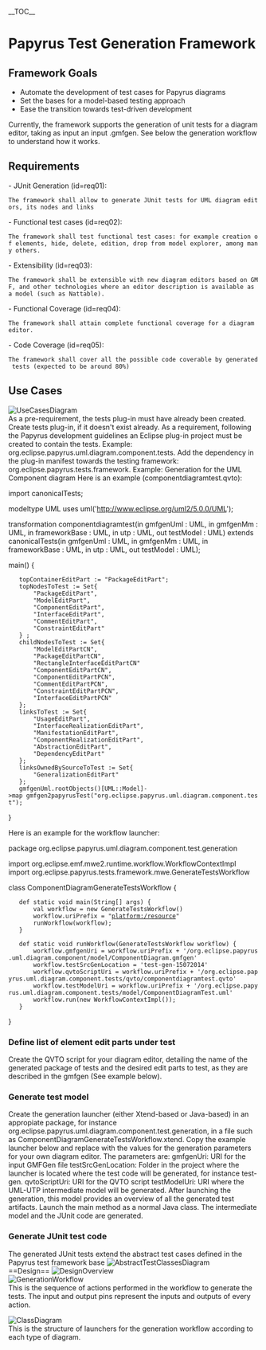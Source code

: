 
__TOC__
= Papyrus Test Generation Framework =
==Framework Goals==
* Automate the  development of test cases for Papyrus diagrams
* Set the bases for a model-based testing approach
* Ease the transition towards test-driven development
Currently, the framework supports the generation of unit tests for a diagram editor, taking as input an input .gmfgen. See below the generation workflow to understand how it works.
==Requirements==
- JUnit Generation (id=req01): 
 The framework shall allow to generate JUnit tests for UML diagram editors, its nodes and links
- Functional test cases (id=req02): 
 The framework shall test functional test cases: for example creation of elements, hide, delete, edition, drop from model explorer, among many others.
- Extensibility (id=req03): 
 The framework shall be extensible with new diagram editors based on GMF, and other technologies where an editor description is available as a model (such as Nattable).
- Functional Coverage (id=req04): 
 The framework shall attain complete functional coverage for a diagram editor.
- Code Coverage (id=req05): 
 The framework shall cover all the possible code coverable by generated tests (expected to be around 80%)
==Use Cases==
[[Image:C:/Users/jc236769/OomphRoot/git/org.eclipse.papyrus/tests/framework/org.eclipse.papyrus.tests.framework/doc/imgDOC/UseCasesDiagram.png|UseCasesDiagram]]<br>
As a pre-requirement, the tests plug-in must have already been created.
Create tests plug-in, if it doesn't exist already. As a requirement, following the Papyrus development guidelines an Eclipse plug-in project must be created to contain the tests. Example: org.eclipse.papyrus.uml.diagram.component.tests.
Add the dependency in the plug-in manifest towards the testing framework: org.eclipse.papyrus.tests.framework.
Example: Generation for the UML Component diagram
Here is an example (componentdiagramtest.qvto):

import canonicalTests;

modeltype UML uses uml('http://www.eclipse.org/uml2/5.0.0/UML');

transformation componentdiagramtest(in gmfgenUml : UML, in gmfgenMm : UML, in frameworkBase : UML, in utp : UML, out testModel : UML) extends canonicalTests(in gmfgenUml : UML, in gmfgenMm : UML, in frameworkBase : UML, in utp : UML, out testModel : UML);

main() {
	topContainerEditPart := "PackageEditPart";
	topNodesToTest := Set{
		"PackageEditPart", 
		"ModelEditPart", 
		"ComponentEditPart", 
		"InterfaceEditPart", 
		"CommentEditPart", 
		"ConstraintEditPart"
	} ;
	childNodesToTest := Set{
		"ModelEditPartCN", 
		"PackageEditPartCN",
		"RectangleInterfaceEditPartCN" 
		"ComponentEditPartCN", 
		"ComponentEditPartPCN", 
		"CommentEditPartPCN", 
		"ConstraintEditPartPCN",
		"InterfaceEditPartPCN"
	};
	linksToTest := Set{
		"UsageEditPart",
		"InterfaceRealizationEditPart",
		"ManifestationEditPart",
		"ComponentRealizationEditPart",
		"AbstractionEditPart",
		"DependencyEditPart"
	};
	linksOwnedBySourceToTest := Set{
		"GeneralizationEditPart"
	};
	gmfgenUml.rootObjects()[UML::Model]->map gmfgen2papyrusTest("org.eclipse.papyrus.uml.diagram.component.test");
}


Here is an example for the workflow launcher:

package org.eclipse.papyrus.uml.diagram.component.test.generation

import org.eclipse.emf.mwe2.runtime.workflow.WorkflowContextImpl
import org.eclipse.papyrus.tests.framework.mwe.GenerateTestsWorkflow

class ComponentDiagramGenerateTestsWorkflow {

	def static void main(String[] args) {
		val workflow = new GenerateTestsWorkflow()
		workflow.uriPrefix = "platform:/resource"
		runWorkflow(workflow);
	}

	def static void runWorkflow(GenerateTestsWorkflow workflow) {
		workflow.gmfgenUri = workflow.uriPrefix + '/org.eclipse.papyrus.uml.diagram.component/model/ComponentDiagram.gmfgen'
		workflow.testSrcGenLocation = 'test-gen-15072014'
		workflow.qvtoScriptUri = workflow.uriPrefix + '/org.eclipse.papyrus.uml.diagram.component.tests/qvto/componentdiagramtest.qvto'
		workflow.testModelUri = workflow.uriPrefix + '/org.eclipse.papyrus.uml.diagram.component.tests/model/ComponentDiagramTest.uml'
		workflow.run(new WorkflowContextImpl());
	}

}


===Define list of element edit parts under test===
Create the QVTO script for your diagram editor, detailing the name of the generated package of tests and the desired edit parts to test, as they are described in the gmfgen (See example below). 
===Generate test model===
Create the generation launcher (either Xtend-based or Java-based) in an appropiate package, for instance org.eclipse.papyrus.uml.diagram.component.test.generation, in a file such as ComponentDiagramGenerateTestsWorkflow.xtend. Copy the example launcher below and replace with the values for the generation parameters for your own diagram editor. The parameters are:
gmfgenUri: URI for the input GMFGen file
testSrcGenLocation: Folder in the project where the launcher is located where the test code will be generated, for instance test-gen.
qvtoScriptUri: URI for the QVTO script
testModelUri: URI where the UML-UTP intermediate model will be generated. After launching the generation, this model provides an overview of all the generated test artifacts.
Launch the main method as a normal Java class.
The intermediate model and the JUnit code are generated.
===Generate JUnit test code===
The generated JUnit tests extend the abstract test cases defined in the Papyrus test framework base
[[Image:C:/Users/jc236769/OomphRoot/git/org.eclipse.papyrus/tests/framework/org.eclipse.papyrus.tests.framework/doc/imgDOC/AbstractTestClassesDiagram.png|AbstractTestClassesDiagram]]<br>
==Design==
[[Image:C:/Users/jc236769/OomphRoot/git/org.eclipse.papyrus/tests/framework/org.eclipse.papyrus.tests.framework/doc/imgDOC/DesignOverview.png|DesignOverview]]<br>
[[Image:C:/Users/jc236769/OomphRoot/git/org.eclipse.papyrus/tests/framework/org.eclipse.papyrus.tests.framework/doc/imgDOC/GenerationWorkflow.png|GenerationWorkflow]]<br>
This is the sequence of actions performed in the workflow to generate the tests. The input and output pins represent the inputs and outputs of every action.

[[Image:C:/Users/jc236769/OomphRoot/git/org.eclipse.papyrus/tests/framework/org.eclipse.papyrus.tests.framework/doc/imgDOC/ClassDiagram.png|ClassDiagram]]<br>
This is the structure of launchers for the generation workflow according to each type of diagram.
